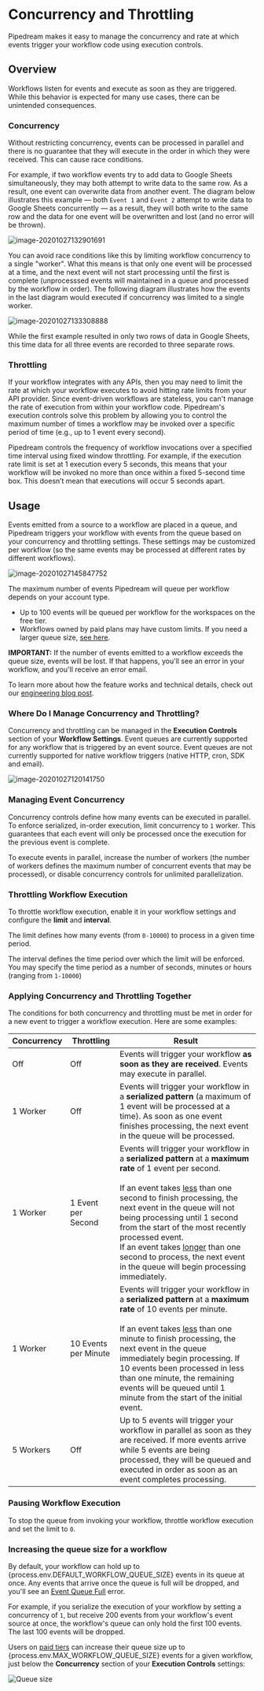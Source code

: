 
# Concurrency and Throttling

Pipedream makes it easy to manage the concurrency and rate at which events trigger your workflow code using execution controls.

## Overview

Workflows listen for events and execute as soon as they are triggered. While this behavior is expected for many use cases, there can be unintended consequences.

### Concurrency

Without restricting concurrency, events can be processed in parallel and there is no guarantee that they will execute in the order in which they were received. This can cause race conditions.

For example, if two workflow events try to add data to Google Sheets simultaneously, they may both attempt to write data to the same row. As a result, one event can overwrite data from another event. The diagram below illustrates this example — both `Event 1` and `Event 2` attempt to write data to Google Sheets concurrently — as a result, they will both write to the same row and the data for one event will be overwritten and lost (and no error will be thrown).

![image-20201027132901691](/images/concurrency-and-throttling/gsheets-1.png)

You can avoid race conditions like this by limiting workflow concurrency to a single "worker". What this means is that only one event will be processed at a time, and the next event will not start processing until the first is complete (unprocesssed events will maintained in a queue and processed by the workflow in order). The following diagram illustrates how the events in the last diagram would executed if concurrency was limited to a single worker.

![image-20201027133308888](/images/concurrency-and-throttling/gsheets-2.png)

While the first example resulted in only two rows of data in Google Sheets, this time data for all three events are recorded to three separate rows.

### Throttling

If your workflow integrates with any APIs, then you may need to limit the rate at which your workflow executes to avoid hitting rate limits from your API provider. Since event-driven workflows are stateless, you can't manage the rate of execution from within your workflow code. Pipedream's execution controls solve this problem by allowing you to control the maximum number of times a workflow may be invoked over a specific period of time (e.g., up to 1 event every second).

<Callout type="info">
Pipedream controls the frequency of workflow invocations over a specified time interval using fixed window throttling. For example, if the execution rate limit is set at 1 execution every 5 seconds, this means that your workflow will be invoked no more than once within a fixed 5-second time box. This doesn’t mean that executions will occur 5 seconds apart.
</Callout>

## Usage

Events emitted from a source to a workflow are placed in a queue, and Pipedream triggers your workflow with events from the queue based on your concurrency and throttling settings. These settings may be customized per workflow (so the same events may be processed at different rates by different workflows).

![image-20201027145847752](/images/concurrency-and-throttling/amazon-v-google-sheets.png)

The maximum number of events Pipedream will queue per workflow depends on your account type.

- Up to 100 events will be queued per workflow for the workspaces on the free tier.
- Workflows owned by paid plans may have custom limits. If you need a larger queue size, [see here](#increasing-the-queue-size-for-a-workflow).

**IMPORTANT:** If the number of events emitted to a workflow exceeds the queue size, events will be lost. If that happens, you'll see an error in your workflow, and you'll receive an error email.

To learn more about how the feature works and technical details, check out our [engineering blog post](https://blog.pipedream.com/concurrency-controls-design/).

### Where Do I Manage Concurrency and Throttling?

Concurrency and throttling can be managed in the **Execution Controls** section of your **Workflow Settings**. Event queues are currently supported for any workflow that is triggered by an event source. Event queues are not currently supported for native workflow triggers (native HTTP, cron, SDK and email).

![image-20201027120141750](/images/concurrency-and-throttling/image-20201027120141750.png)

### Managing Event Concurrency

Concurrency controls define how many events can be executed in parallel. To enforce serialized, in-order execution, limit concurrency to `1` worker. This guarantees that each event will only be processed once the execution for the previous event is complete.

To execute events in parallel, increase the number of workers (the number of workers defines the maximum number of concurrent events that may be processed), or disable concurrency controls for unlimited parallelization.

### Throttling Workflow Execution

To throttle workflow execution, enable it in your workflow settings and configure the **limit** and **interval**.

The limit defines how many events (from `0-10000`) to process in a given time period.

The interval defines the time period over which the limit will be enforced. You may specify the time period as a number of seconds, minutes or hours (ranging from `1-10000`)

### Applying Concurrency and Throttling Together

The conditions for both concurrency and throttling must be met in order for a new event to trigger a workflow execution. Here are some examples:

| Concurrency | Throttling           | Result                                                                                                                                                                                                                                                                                                                                                                                                                                                |
| ----------- | -------------------- | ----------------------------------------------------------------------------------------------------------------------------------------------------------------------------------------------------------------------------------------------------------------------------------------------------------------------------------------------------------------------------------------------------------------------------------------------------- |
| Off         | Off                  | Events will trigger your workflow **as soon as they are received**. Events may execute in parallel.                                                                                                                                                                                                                                                                                                                                                   |
| 1 Worker    | Off                  | Events will trigger your workflow in a **serialized pattern** (a maximum of 1 event will be processed at a time). As soon as one event finishes processing, the next event in the queue will be processed.                                                                                                                                                                                                                                            |
| 1 Worker    | 1 Event per Second   | Events will trigger your workflow in a **serialized pattern** at a **maximum rate** of 1 event per second. <br /><br />If an event takes <u>less</u> than one second to finish processing, the next event in the queue will not being processing until 1 second from the start of the most recently processed event. <br />If an event takes <u>longer</u> than one second to process, the next event in the queue will begin processing immediately. |
| 1 Worker    | 10 Events per Minute | Events will trigger your workflow in a **serialized pattern** at a **maximum rate** of 10 events per minute. <br /><br />If an event takes <u>less</u> than one minute to finish processing, the next event in the queue immediately begin processing. If 10 events been processed in less than one minute, the remaining events will be queued until 1 minute from the start of the initial event.<br />                                             |
| 5 Workers   | Off                  | Up to 5 events will trigger your workflow in parallel as soon as they are received. If more events arrive while 5 events are being processed, they will be queued and executed in order as soon as an event completes processing.                                                                                                                                                                                                                     |

### Pausing Workflow Execution

To stop the queue from invoking your workflow, throttle workflow execution and set the limit to `0`.

### Increasing the queue size for a workflow

By default, your workflow can hold up to {process.env.DEFAULT_WORKFLOW_QUEUE_SIZE} events in its queue at once. Any events that arrive once the queue is full will be dropped, and you'll see an [Event Queue Full](/troubleshooting/#event-queue-full) error.

For example, if you serialize the execution of your workflow by setting a concurrency of `1`, but receive 200 events from your workflow's event source at once, the workflow's queue can only hold the first 100 events. The last 100 events will be dropped.

Users on [paid tiers](https://pipedream.com/pricing) can increase their queue size up to {process.env.MAX_WORKFLOW_QUEUE_SIZE} events for a given workflow, just below the **Concurrency** section of your **Execution Controls** settings:

![Queue size](/images/concurrency-and-throttling/queue-size.png)
